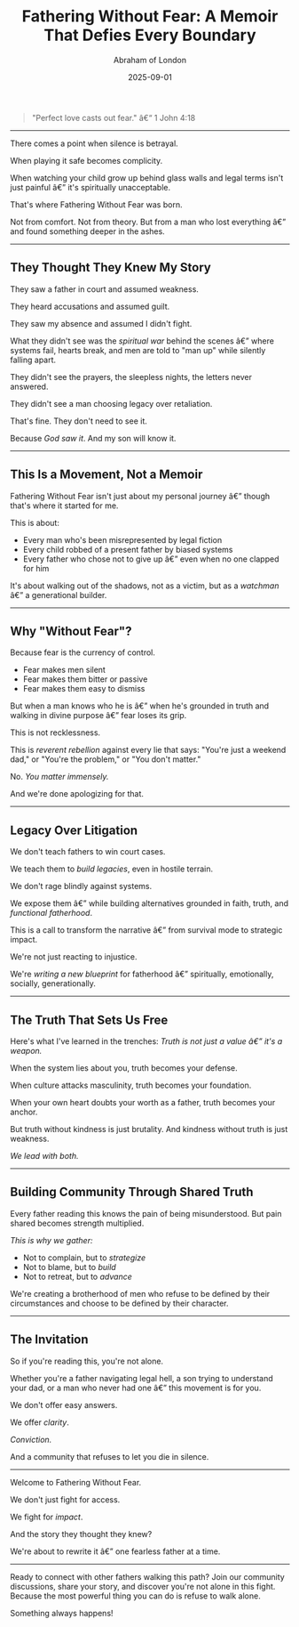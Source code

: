 ﻿---
title: "Fathering Without Fear: A Memoir That Defies Every Boundary"
date: "2025-09-01"
coverImage: "/assets/images/blog/fathering-without-fear-teaser.jpg"
excerpt: "If You give me my life back, I'll serve You until I'm seventy-five. This was the desperate prayer of an eight-year-old boy who died and miraculously came back. But some promises demand a price far greater than one can imagine."
description: "Discover 'Fathering Without Fear,' Abraham of London's memoir of resurrection, unyielding purpose, and fathering against all odds."
author: "Abraham of London"
slug: "fathering-without-fear-teaser"
genre:
  - "Memoir"
  - "Faith"
  - "Fatherhood"
buyLink: ""
seo:
  title: "Fathering Without Fear | A Memoir by Abraham of London"
  description: "Explore Abraham of London's powerful memoir, 'Fathering Without Fear,' a story of relentless resurrection, unyielding purpose, and fathering against all odds."
  keywords:
    - "Fathering Without Fear"
    - "Abraham of London"
    - "memoir"
    - "fatherhood"
    - "faith"
    - "resurrection"
    - "overcoming adversity"
    - "Lagos"
    - "London"
    - "biography"
---

> "Perfect love casts out fear." â€“ 1 John 4:18

---

There comes a point when silence is betrayal.

When playing it safe becomes complicity.

When watching your child grow up behind glass walls and legal terms isn't just painful â€” it's spiritually unacceptable.

That's where Fathering Without Fear was born.

Not from comfort. Not from theory. But from a man who lost everything â€” and found something deeper in the ashes.

---

## They Thought They Knew My Story

They saw a father in court and assumed weakness.

They heard accusations and assumed guilt.

They saw my absence and assumed I didn't fight.

What they didn't see was the _spiritual war_ behind the scenes â€” where systems fail, hearts break, and men are told to "man up" while silently falling apart.

They didn't see the prayers, the sleepless nights, the letters never answered.

They didn't see a man choosing legacy over retaliation.

That's fine. They don't need to see it.

Because _God saw it_. And my son will know it.

---

## This Is a Movement, Not a Memoir

Fathering Without Fear isn't just about my personal journey â€” though that's where it started for me.

This is about:

- Every man who's been misrepresented by legal fiction
- Every child robbed of a present father by biased systems
- Every father who chose not to give up â€” even when no one clapped for him

It's about walking out of the shadows, not as a victim, but as a _watchman_ â€” a generational builder.

---

## Why "Without Fear"?

Because fear is the currency of control.

- Fear makes men silent
- Fear makes them bitter or passive
- Fear makes them easy to dismiss

But when a man knows who he is â€” when he's grounded in truth and walking in divine purpose â€” fear loses its grip.

This is not recklessness.

This is _reverent rebellion_ against every lie that says: "You're just a weekend dad," or "You're the problem," or "You don't matter."

No. _You matter immensely._

And we're done apologizing for that.

---

## Legacy Over Litigation

We don't teach fathers to win court cases.

We teach them to _build legacies_, even in hostile terrain.

We don't rage blindly against systems.

We expose them â€” while building alternatives grounded in faith, truth, and _functional fatherhood_.

This is a call to transform the narrative â€” from survival mode to strategic impact.

We're not just reacting to injustice.

We're _writing a new blueprint_ for fatherhood â€” spiritually, emotionally, socially, generationally.

---

## The Truth That Sets Us Free

Here's what I've learned in the trenches: _Truth is not just a value â€” it's a weapon._

When the system lies about you, truth becomes your defense.

When culture attacks masculinity, truth becomes your foundation.

When your own heart doubts your worth as a father, truth becomes your anchor.

But truth without kindness is just brutality. And kindness without truth is just weakness.

_We lead with both._

---

## Building Community Through Shared Truth

Every father reading this knows the pain of being misunderstood. But pain shared becomes strength multiplied.

_This is why we gather:_

- Not to complain, but to _strategize_
- Not to blame, but to _build_
- Not to retreat, but to _advance_

We're creating a brotherhood of men who refuse to be defined by their circumstances and choose to be defined by their character.

---

## The Invitation

So if you're reading this, you're not alone.

Whether you're a father navigating legal hell, a son trying to understand your dad, or a man who never had one â€” this movement is for you.

We don't offer easy answers.

We offer _clarity_.

_Conviction._

And a community that refuses to let you die in silence.

---

Welcome to Fathering Without Fear.

We don't just fight for access.

We fight for _impact_.

And the story they thought they knew?

We're about to rewrite it â€” one fearless father at a time.

---

Ready to connect with other fathers walking this path? Join our community discussions, share your story, and discover you're not alone in this fight. Because the most powerful thing you can do is refuse to walk alone.

Something always happens!

